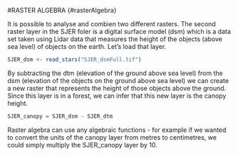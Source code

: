 #RASTER ALGEBRA {#rasterAlgebra}

It is possible to analyse and combien two different rasters. The second raster layer in the SJER foler is a digital surface model (dsm) which is a data set taken using Lidar data that measures the height of the objects (above sea level) of objects on the earth. Let's load that layer.

```r
SJER_dsm <- read_stars("SJER_dsmFull.tif")
```

By subtracting the dtm (elevation of the ground above sea level) from the dsm (elevation of the objects on the ground above sea level) we can create a new raster that represents the height of those objects above the ground. Since this layer is in a forest, we can infer that this new layer is the canopy height. 

```r
SJER_canopy = SJER_dsm - SJER_dtm
```

Raster algebra can use any algebraic functions - for example if we wanted to convert the units of the canopy layer from metres to centimetres, we could simply multiply the SJER_canopy layer by 10. 



